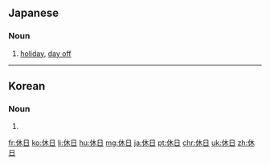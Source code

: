 ==Japanese==
{{ja-kanjitab|きゅう|じつ|yomi=on}}

===Noun===
{{ja-noun|きゅうじつ}}

# [[holiday]], [[day off]]

----

==Korean==
{{ko-hanjatab}}

===Noun===
{{ko-noun|hj|hangeul=휴일}}

# {{hanja form of|휴일|[[holiday]], [[day off]]}}

[[fr:休日]]
[[ko:休日]]
[[li:休日]]
[[hu:休日]]
[[mg:休日]]
[[ja:休日]]
[[pt:休日]]
[[chr:休日]]
[[uk:休日]]
[[zh:休日]]